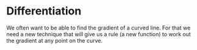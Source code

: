 # Differentiation

We often want to be able to find the gradient of a curved line. For that we need a new technique that will give us a rule (a new function) to work out the gradient at any point on the curve.